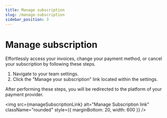 ```yaml
---
title: Manage subscription
slug: /manage-subscription
sidebar_position: 3
---
```



# Manage subscription

Effortlessly access your invoices, change your payment method, or cancel your subscription by following these steps.

1. Navigate to your team settings.
2. Click the "Manage your subscription" link located within the settings.

After performing these steps, you will be redirected to the platform of your payment provider.

<img
  src={manageSubscriptionLink}
  alt="Manage Subscription link"
  className="rounded"
  style={{ marginBottom: 20, width: 600 }}
/>
